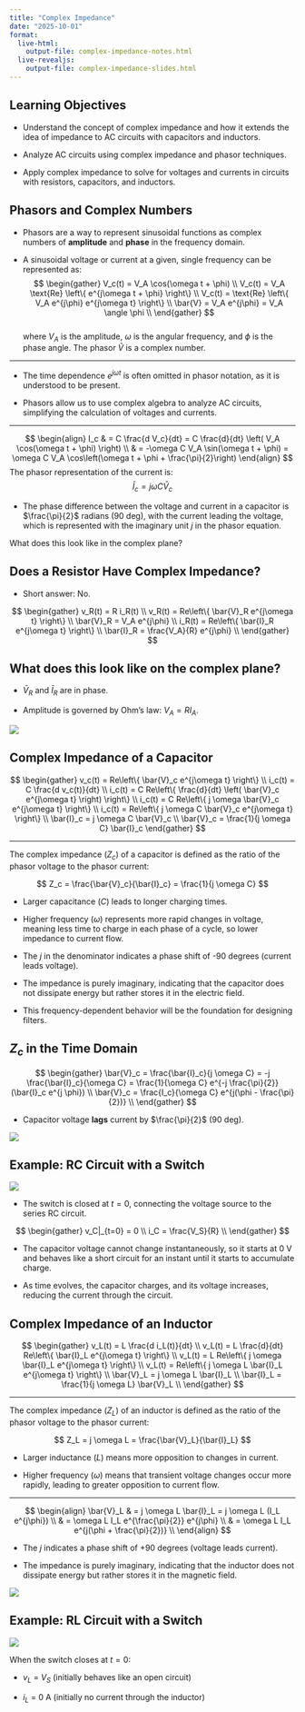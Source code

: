 ```yaml
---
title: "Complex Impedance"
date: "2025-10-01"
format:
  live-html: 
    output-file: complex-impedance-notes.html
  live-revealjs: 
    output-file: complex-impedance-slides.html
---
```


## Learning Objectives

- Understand the concept of complex impedance and how it extends the idea of
impedance to AC circuits with capacitors and inductors.

- Analyze AC circuits using complex impedance and phasor techniques.

- Apply complex impedance to solve for voltages and currents in circuits with
resistors, capacitors, and inductors.

## Phasors and Complex Numbers

- Phasors are a way to represent sinusoidal functions as complex numbers of **amplitude** and **phase** in the frequency domain.

- A sinusoidal voltage or current at a given, single frequency can be represented as:
$$
\begin{gather}
V_c(t) = V_A \cos(\omega t + \phi)  \\
V_c(t) = V_A \text{Re} \left\{ e^{j\omega t + \phi} \right\} \\
V_c(t) = \text{Re} \left\{ V_A e^{j\phi} e^{j\omega t} \right\} \\
\bar{V} = V_A e^{j\phi} = V_A \angle \phi \\
\end{gather}
$$    
where $V_A$ is the amplitude, $\omega$ is the angular frequency, and
$\phi$ is the phase angle.  The phasor $\tilde{V}$ is a complex number.

---

- The time dependence $e^{j\omega t}$ is often omitted in phasor notation, as it is
understood to be present.

- Phasors allow us to use complex algebra to analyze AC circuits, simplifying the
calculation of voltages and currents.

---

$$
\begin{align}
I_c & = C \frac{d V_c}{dt} = C \frac{d}{dt} \left( V_A \cos(\omega t + \phi) \right) \\
 & = -\omega C V_A \sin(\omega t + \phi) = \omega C V_A \cos\left(\omega t + \phi + \frac{\pi}{2}\right)
\end{align}
$$
The phasor representation of the current is:
$$
\bar{I}_c = j \omega C \bar{V}_c
$$

- The phase difference between the voltage and current in a capacitor is
$\frac{\pi}{2}$ radians (90 deg), with the current leading the voltage,
which is represented with the imaginary unit $j$ in the phasor equation.

::: {.callout-note title="Question?"}
What does this look like in the complex plane?
:::

## Does a Resistor Have Complex Impedance?

- Short answer: No.

$$
\begin{gather}
v_R(t) = R i_R(t) \\
v_R(t) = Re\left\{ \bar{V}_R e^{j\omega t} \right\} \\
\bar{V}_R = V_A e^{j\phi} \\
i_R(t) = Re\left\{ \bar{I}_R e^{j\omega t} \right\} \\
\bar{I}_R = \frac{V_A}{R} e^{j\phi} \\
\end{gather}
$$

## What does this look like on the complex plane?

- $\bar{V}_R$ and $\bar{I}_R$ are in phase.

- Amplitude is governed by Ohm's law: $V_A = R I_A$.

![](images/complex_R.png){fig-align="center"}

## Complex Impedance of a Capacitor

$$
\begin{gather}
v_c(t) = Re\left\{ \bar{V}_c e^{j\omega t} \right\} \\
i_c(t) = C \frac{d v_c(t)}{dt} \\
i_c(t) = C Re\left\{ \frac{d}{dt} \left( \bar{V}_c e^{j\omega t} \right) \right\} \\
i_c(t) = C Re\left\{ j \omega \bar{V}_c e^{j\omega t} \right\} \\
i_c(t) = Re\left\{ j \omega C \bar{V}_c e^{j\omega t} \right\} \\
\bar{I}_c = j \omega C \bar{V}_c \\
\bar{V}_c = \frac{1}{j \omega C} \bar{I}_c
\end{gather}
$$

---

::: {.callout-note title="Complex Impedance of a Capacitor"}
The complex impedance ($Z_c$) of a capacitor is defined as the ratio of the phasor
voltage to the phasor current:

$$
Z_c = \frac{\bar{V}_c}{\bar{I}_c} = \frac{1}{j \omega C}
$$
:::

- Larger capacitance ($C$) leads to longer charging times.

- Higher frequency ($\omega$) represents more rapid changes in voltage, meaning
less time to charge in each phase of a cycle, so lower impedance to current
flow.

- The $j$ in the denominator indicates a phase shift of -90 degrees (current
leads voltage).

- The impedance is purely imaginary, indicating that the capacitor does not
dissipate energy but rather stores it in the electric field.

- This frequency-dependent behavior will be the foundation for designing filters.

## $Z_c$ in the Time Domain

$$
\begin{gather}
\bar{V}_c = \frac{\bar{I}_c}{j \omega C}  = -j \frac{\bar{I}_c}{\omega C} = \frac{1}{\omega C} e^{-j \frac{\pi}{2}} (\bar{I}_c e^{j \phi}) \\
\bar{V}_c = \frac{I_c}{\omega C} e^{j(\phi - \frac{\pi}{2})} \\
\end{gather}
$$

- Capacitor voltage **lags** current by $\frac{\pi}{2}$ (90 deg).

![](images/complex_C.png){fig-align="center"}

## Example: RC Circuit with a Switch

![](images/switch_RC.png){fig-align="center"}

- The switch is closed at $t=0$, connecting the voltage source to the series RC circuit.

$$
\begin{gather}
v_C|_{t=0} = 0 \\
i_C = \frac{V_S}{R} \\
\end{gather}
$$

- The capacitor voltage cannot change instantaneously, so it starts at 0 V and
behaves like a short circuit for an instant until it starts to accumulate
charge.

- As time evolves, the capacitor charges, and its voltage increases, reducing the
current through the circuit.

## Complex Impedance of an Inductor

$$
\begin{gather}
v_L(t) = L \frac{d i_L(t)}{dt} \\
v_L(t) = L \frac{d}{dt} Re\left\{ \bar{I}_L e^{j\omega t} \right\} \\
v_L(t) = L Re\left\{ j \omega \bar{I}_L e^{j\omega t} \right\} \\
v_L(t) = Re\left\{ j \omega L \bar{I}_L e^{j\omega t} \right\} \\
\bar{V}_L = j \omega L \bar{I}_L \\
\bar{I}_L = \frac{1}{j \omega L} \bar{V}_L \\
\end{gather}
$$  

---

::: {.callout-note title="Complex Impedance of an Inductor"}
The complex impedance ($Z_L$) of an inductor is defined as the ratio of the phasor
voltage to the phasor current:

$$
Z_L = j \omega L = \frac{\bar{V}_L}{\bar{I}_L}
$$
:::

- Larger inductance ($L$) means more opposition to changes in current.

- Higher frequency ($\omega$) means that transient voltage changes occur more
rapidly, leading to greater opposition to current flow.

---

$$
\begin{align}
\bar{V}_L & = j \omega L \bar{I}_L = j \omega L (I_L e^{j\phi}) \\
& = \omega L I_L e^{\frac{\pi}{2}} e^{j\phi} \\
& = \omega L I_L e^{j(\phi + \frac{\pi}{2})} \\
\end{align}
$$

- The $j$ indicates a phase shift of +90 degrees (voltage leads current).   

- The impedance is purely imaginary, indicating that the inductor does not
dissipate energy but rather stores it in the magnetic field.

![](images/complex_L.png){fig-align="center"}

## Example: RL Circuit with a Switch

![](images/switch_RL.png){fig-align="center"}

When the switch closes at $t=0$:

- $v_L$ = $V_S$ (initially behaves like an open circuit)

- $i_L$ = 0 A (initially no current through the inductor)